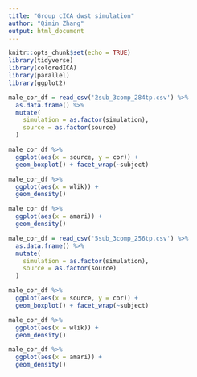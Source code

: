 ```yaml
---
title: "Group cICA dwst simulation"
author: "Qimin Zhang"
output: html_document
---
```


```r
knitr::opts_chunk$set(echo = TRUE)
library(tidyverse)
library(coloredICA)
library(parallel)
library(ggplot2)
```


```r
male_cor_df = read_csv('2sub_3comp_284tp.csv') %>% 
  as.data.frame() %>% 
  mutate(
    simulation = as.factor(simulation),
    source = as.factor(source)
  )

male_cor_df %>% 
  ggplot(aes(x = source, y = cor)) +
  geom_boxplot() + facet_wrap(~subject)

male_cor_df %>% 
  ggplot(aes(x = wlik)) +
  geom_density()

male_cor_df %>% 
  ggplot(aes(x = amari)) +
  geom_density()
```

```r
male_cor_df = read_csv('5sub_3comp_256tp.csv') %>% 
  as.data.frame() %>% 
  mutate(
    simulation = as.factor(simulation),
    source = as.factor(source)
  )

male_cor_df %>% 
  ggplot(aes(x = source, y = cor)) +
  geom_boxplot() + facet_wrap(~subject)

male_cor_df %>% 
  ggplot(aes(x = wlik)) +
  geom_density()

male_cor_df %>% 
  ggplot(aes(x = amari)) +
  geom_density()
```
